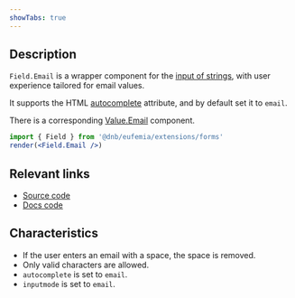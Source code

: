 ```yaml
---
showTabs: true
---
```


## Description

`Field.Email` is a wrapper component for the [input of strings](/uilib/extensions/forms/base-fields/String), with user experience tailored for email values.

It supports the HTML [autocomplete](https://developer.mozilla.org/en-US/docs/Web/HTML/Attributes/autocomplete) attribute, and by default set it to `email`.

There is a corresponding [Value.Email](/uilib/extensions/forms/Value/Email) component.

```jsx
import { Field } from '@dnb/eufemia/extensions/forms'
render(<Field.Email />)
```

## Relevant links

- [Source code](https://github.com/dnbexperience/eufemia/tree/main/packages/dnb-eufemia/src/extensions/forms/Field/Email)
- [Docs code](https://github.com/dnbexperience/eufemia/tree/main/packages/dnb-design-system-portal/src/docs/uilib/extensions/forms/feature-fields/Email)

## Characteristics

- If the user enters an email with a space, the space is removed.
- Only valid characters are allowed.
- `autocomplete` is set to `email`.
- `inputmode` is set to `email`.
